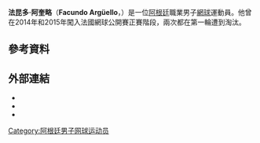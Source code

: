 {{expand|time=2014-07-07T02:07:43+00:00}}
{{Infobox 网球
|姓名=Facundo Argüello
|照片=Facundo ARGUELLO 6954.JPG
|国籍={{ARG}}
|生年=1992年
|生日={{birth_date_and_age|1992|8|4|mf=y}}
|出生地=[[阿根廷|阿根廷]]
|居住地=[[阿根廷|阿根廷]]
|身高=178
|体重=77
|持拍手=右
|反拍=雙手
|转职业年=2010年
|球拍=
|球衣=
|球鞋=
|单打最高排名=104（2014年4月14日）
|双打最高排名=
|现单打排名=
|现双打排名=
|单打冠军头衔=0
|双打冠军头衔=0
|职业战绩=
|奖金=157,749[[美元|美元]]
|澳网最好成绩=
|法网最好成绩=第一輪（2014）
|温网最好成绩=
|美网最好成绩=
|大满贯个数=
|奥运会最好成绩=
|雙打職業戰績=
}}

'''法昆多·阿奎略'''（'''Facundo Argüello'''，{{bd|1992年|8月4日}}）是一位[[阿根廷|阿根廷]]職業男子[[網球|網球]]運動員。他曾在2014年和2015年闖入法國網球公開賽正賽階段，兩次都在第一輪遭到淘汰。

== 參考資料 ==
{{reflist|2}}

== 外部連結 ==
* {{ATP|id=A941|name=法昆多·阿奎略}}
* {{ITF Profile|id=100117829|name=法昆多·阿奎略}}
* {{DavisCupplayerlink|id=100117829|name=法昆多·阿奎略}}

{{DEFAULTSORT:Argüello, Facundo}}

[[Category:阿根廷男子网球运动员|Category:阿根廷男子网球运动员]]